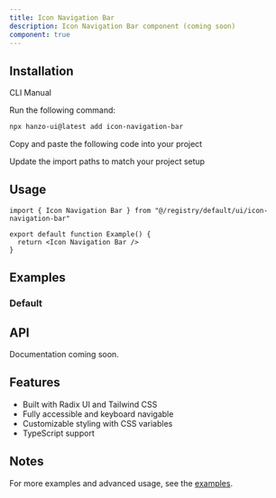 ```yaml
---
title: Icon Navigation Bar
description: Icon Navigation Bar component (coming soon)
component: true
---
```


<ComponentPreview name="icon-navigation-bar-demo" />

## Installation

<Tabs defaultValue="cli">

<TabsList>
  <TabsTrigger value="cli">CLI</TabsTrigger>
  <TabsTrigger value="manual">Manual</TabsTrigger>
</TabsList>

<TabsContent value="cli">

<Steps>

<Step>Run the following command:</Step>

```bash
npx hanzo-ui@latest add icon-navigation-bar
```

</Steps>

</TabsContent>

<TabsContent value="manual">

<Steps>

<Step>Copy and paste the following code into your project</Step>

<ComponentSource name="icon-navigation-bar" />

<Step>Update the import paths to match your project setup</Step>

</Steps>

</TabsContent>

</Tabs>

## Usage

```tsx
import { Icon Navigation Bar } from "@/registry/default/ui/icon-navigation-bar"

export default function Example() {
  return <Icon Navigation Bar />
}
```

## Examples

### Default

<ComponentPreview name="icon-navigation-bar-demo" />

## API

Documentation coming soon.

## Features

- Built with Radix UI and Tailwind CSS
- Fully accessible and keyboard navigable
- Customizable styling with CSS variables
- TypeScript support

## Notes

For more examples and advanced usage, see the [examples](/examples).
